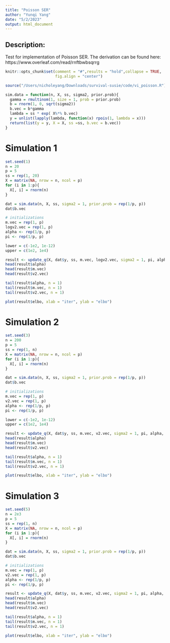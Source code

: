 ```yaml
---
title: "Poisson SER"
author: "Yunqi Yang"
date: "5/2/2023"
output: html_document
---
```


## Description:

Test for implementation of Poisson SER. The derivation can be found here: https://www.overleaf.com/read/rnftbwbsqrrg

```r
knitr::opts_chunk$set(comment = "#",results = "hold",collapse = TRUE,
                      fig.align = "center")
```


```r
source("/Users/nicholeyang/Downloads/survival-susie/code/vi_poisson.R")
```

```r
sim.data = function(n, X, ss, sigma2, prior.prob){
  gamma = rmultinom(1, size = 1, prob = prior.prob)
  b = rnorm(1, 0, sqrt(sigma2))
  b.vec = b*gamma
  lambda = ss * exp( X%*% b.vec)
  y = unlist(lapply(lambda, function(x) rpois(1, lambda = x)))
  return(list(y = y, X = X, ss =ss, b.vec = b.vec))
}
```

# Simulation 1
```r
set.seed(1)
n = 20
p = 5
ss = rep(1, 20)
X = matrix(NA, nrow = n, ncol = p)
for (i in 1:p){
  X[, i] = rnorm(n)
}

dat = sim.data(n, X, ss, sigma2 = 1, prior.prob = rep(1/p, p))
dat$b.vec
```

```r
# initializations 
m.vec = rep(1, p)
logv2.vec = rep(1, p)
alpha <- rep(1/p, p)
pi <- rep(1/p, p)

lower = c(-1e2, 1e-12)
upper = c(1e2, 1e4)

result <- update_q(X, dat$y, ss, m.vec, logv2.vec, sigma2 = 1, pi, alpha, maxiter = 20, tol)
head(result$alpha)
head(result$m.vec)
head(result$v2.vec)
```

```r
tail(result$alpha, n = 1)
tail(result$m.vec, n = 1)
tail(result$v2.vec, n = 1)
```


```r
plot(result$elbo, xlab = "iter", ylab = "elbo")
```


# Simulation 2
```r
set.seed(3)
n = 200
p = 5
ss = rep(1, n)
X = matrix(NA, nrow = n, ncol = p)
for (i in 1:p){
  X[, i] = rnorm(n)
}

dat = sim.data(n, X, ss, sigma2 = 1, prior.prob = rep(1/p, p))
dat$b.vec
```

```r
# initializations 
m.vec = rep(1, p)
v2.vec = rep(1, p)
alpha <- rep(1/p, p)
pi <- rep(1/p, p)

lower = c(-1e2, 1e-12)
upper = c(1e2, 1e4)

result <- update_q(X, dat$y, ss, m.vec, v2.vec, sigma2 = 1, pi, alpha, maxiter = 20, tol)
head(result$alpha)
head(result$m.vec)
head(result$v2.vec)
```



```r
tail(result$alpha, n = 1)
tail(result$m.vec, n = 1)
tail(result$v2.vec, n = 1)
```

```r
plot(result$elbo, xlab = "iter", ylab = "elbo")
```


# Simulation 3
```r
set.seed(5)
n = 2e3
p = 5
ss = rep(1, n)
X = matrix(NA, nrow = n, ncol = p)
for (i in 1:p){
  X[, i] = rnorm(n)
}

dat = sim.data(n, X, ss, sigma2 = 1, prior.prob = rep(1/p, p))
dat$b.vec
```

```r
# initializations 
m.vec = rep(1, p)
v2.vec = rep(1, p)
alpha <- rep(1/p, p)
pi <- rep(1/p, p)

result <- update_q(X, dat$y, ss, m.vec, v2.vec, sigma2 = 1, pi, alpha, maxiter = 50, tol)
head(result$alpha)
head(result$m.vec)
head(result$v2.vec)
```

```r
tail(result$alpha, n = 1)
tail(result$m.vec, n = 1)
tail(result$v2.vec, n = 1)
```

```r
plot(result$elbo, xlab = "iter", ylab = "elbo")
```


